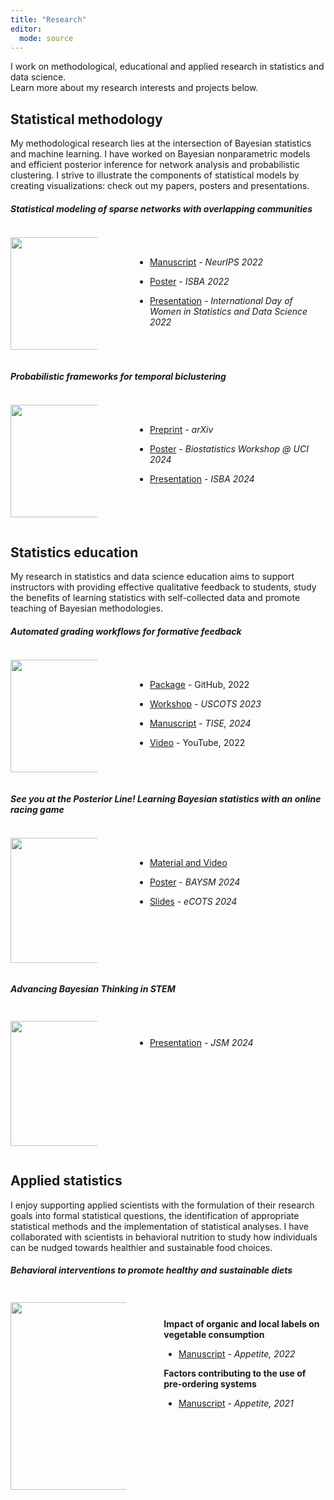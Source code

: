 ```yaml
---
title: "Research"
editor: 
  mode: source
---
```


I work on methodological, educational and applied research in statistics and data science. <br> Learn more about my research interests and projects below.

::: panel-tabset
## Statistical methodology

My methodological research lies at the intersection of Bayesian statistics and machine learning. I have worked on Bayesian nonparametric models and efficient posterior inference for network analysis and probabilistic clustering. I strive to illustrate the components of statistical models by creating visualizations: check out my papers, posters and presentations.

##### Statistical modeling of sparse networks with overlapping communities

::: columns
::: {.column width="30%"}
![](files/research/methodology/network_communities.png){fig-align="left" width="180"}
:::

::: {.column width="4%"}
:::

::: {.column width="66%"}
<br>

-   [Manuscript](https://proceedings.neurips.cc/paper_files/paper/2022/hash/f9668d223e713943634dce9c66e8f2c1-Abstract-Conference.html){target="_blank"} - *NeurIPS 2022*

-   [Poster](files/research/methodology/tggp-poster-file.pdf){target="_blank"} - *ISBA 2022*

-   [Presentation](files/research/methodology/tggp-presentation-file.pdf){target="_blank"} - *International Day of Women in Statistics and Data Science 2022*
:::
:::

##### Probabilistic frameworks for temporal biclustering

::: columns
::: {.column width="30%"}
![](files/research/methodology/temporal_biclustering.png){fig-align="left" width="180"}
:::

::: {.column width="4%"}
:::

::: {.column width="66%"}
<br>

-   [Preprint](https://arxiv.org/abs/2406.17131){target="_blank"} - *arXiv*

-   [Poster](files/research/methodology/mmtb-poster-file.pdf){target="_blank"} - *Biostatistics Workshop \@ UCI 2024*

-   [Presentation](files/research/methodology/mmtb-presentation-file.pdf){target="_blank"} - *ISBA 2024*
:::
:::

## Statistics education

My research in statistics and data science education aims to support instructors with providing effective qualitative feedback to students, study the benefits of learning statistics with self-collected data and promote teaching of Bayesian methodologies.

##### Automated grading workflows for formative feedback

::: columns
::: {.column width="30%"}
![](files/research/education/gradetools-logo.png){fig-align="left" width="180"}
:::

::: {.column width="4%"}
:::

::: {.column width="66%"}
<br>

-   [Package](https://federicazoe.github.io/gradetools/){target="_blank"} - GitHub, 2022

-   [Workshop](https://github.com/federicazoe/gradetools-uscots2023?tab=readme-ov-file){target="_blank"} - *USCOTS 2023*

-   [Manuscript](https://escholarship.org/uc/item/8ck097s5){target="_blank"} - *TISE, 2024*

-   [Video](https://www.youtube.com/watch?v=ECI4CzkUqak&t=19s){target="_blank"} - YouTube, 2022
:::
:::

##### See you at the Posterior Line! Learning Bayesian statistics with an online racing game {#see}

::: columns
::: {.column width="30%"}
![](files/research/education/posterior-line-fig.png){fig-align="left" width="200"}
:::

::: {.column width="4%"}
:::

::: {.column width="66%"}
<br>

-   [Material and Video](https://federicazoe.github.io/bayes-games/){target="_blank"}

-   [Poster](files/research/education/posterior-line-poster.pdf){target="_blank"} - *BAYSM 2024*

-   [Slides](https://federicazoe.github.io/bayes-games/slides/ecots24-slides.html){target="_blank"} - *eCOTS 2024*
:::
:::

##### Advancing Bayesian Thinking in STEM

::: columns
::: {.column width="30%"}
![](files/research/education/bayes-bats-pic.png){fig-align="left" width="200" style="margin-top: 5px;"}
:::

::: {.column width="4%"}
:::

::: {.column width="66%"}
<br>

-   [Presentation](files/research/education/jsm-federica.pdf){target="_blank"} - *JSM 2024*
:::
:::

## Applied statistics

I enjoy supporting applied scientists with the formulation of their research goals into formal statistical questions, the identification of appropriate statistical methods and the implementation of statistical analyses. I have collaborated with scientists in behavioral nutrition to study how individuals can be nudged towards healthier and sustainable food choices.

##### Behavioral interventions to promote healthy and sustainable diets

::: columns
::: {.column width="40%"}
![](files/research/applied/study-design-fig.png){fig-align="left" width="300" style="margin-top: 5px;"}
:::

::: {.column width="4%"}
:::

::: {.column width="56%"}
<br>

**Impact of organic and local labels on vegetable consumption**

-   [Manuscript](https://www.sciencedirect.com/science/article/pii/S0195666322000861) - *Appetite, 2022*

**Factors contributing to the use of pre-ordering systems**

-   [Manuscript](https://www.sciencedirect.com/science/article/pii/S0195666321001100) - *Appetite, 2021*
:::
:::
:::
